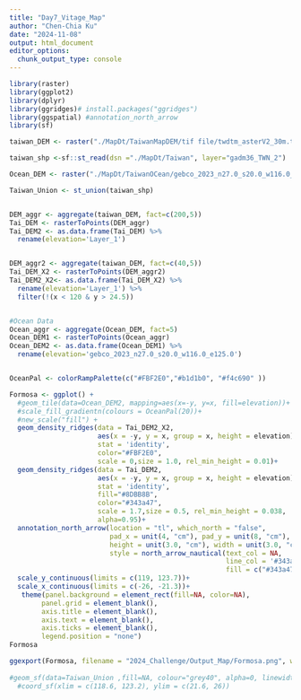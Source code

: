 ```yaml
---
title: "Day7_Vitage_Map"
author: "Chen-Chia Ku"
date: "2024-11-08"
output: html_document
editor_options: 
  chunk_output_type: console
---
```


```r
library(raster)
library(ggplot2)
library(dplyr)
library(ggridges)# install.packages("ggridges")
library(ggspatial) #annotation_north_arrow
library(sf)
```


```r
taiwan_DEM <- raster("./MapDt/TaiwanMapDEM/tif file/twdtm_asterV2_30m.tif" )

taiwan_shp <-sf::st_read(dsn ="./MapDt/Taiwan", layer="gadm36_TWN_2")

Ocean_DEM <- raster("./MapDt/TaiwanOCean/gebco_2023_n27.0_s20.0_w116.0_e125.0.tif")
```

```r


Taiwan_Union <- st_union(taiwan_shp)


DEM_aggr <- aggregate(taiwan_DEM, fact=c(200,5))
Tai_DEM <- rasterToPoints(DEM_aggr)
Tai_DEM2 <- as.data.frame(Tai_DEM) %>%
  rename(elevation='Layer_1') 


DEM_aggr2 <- aggregate(taiwan_DEM, fact=c(40,5))
Tai_DEM_X2 <- rasterToPoints(DEM_aggr2)
Tai_DEM2_X2<- as.data.frame(Tai_DEM_X2) %>%
  rename(elevation='Layer_1') %>%
  filter(!(x < 120 & y > 24.5))


#Ocean Data
Ocean_aggr <- aggregate(Ocean_DEM, fact=5)
Ocean_DEM1 <- rasterToPoints(Ocean_aggr)
Ocean_DEM2 <- as.data.frame(Ocean_DEM1) %>%
  rename(elevation='gebco_2023_n27.0_s20.0_w116.0_e125.0')



```


```r
OceanPal <- colorRampPalette(c("#FBF2E0","#b1d1b0", "#f4c690" ))

Formosa <- ggplot() +
  #geom_tile(data=Ocean_DEM2, mapping=aes(x=-y, y=x, fill=elevation))+
  #scale_fill_gradientn(colours = OceanPal(20))+
  #new_scale("fill") +
  geom_density_ridges(data = Tai_DEM2_X2, 
                      aes(x = -y, y = x, group = x, height = elevation),
                      stat = 'identity',
                      color="#FBF2E0", 
                      scale = 0,size = 1.0, rel_min_height = 0.01)+
  geom_density_ridges(data = Tai_DEM2, 
                      aes(x = -y, y = x, group = x, height = elevation),
                      stat = 'identity',
                      fill="#8DBB8B",
                      color="#343a47", 
                      scale = 1.7,size = 0.5, rel_min_height = 0.038, 
                      alpha=0.95)+
  annotation_north_arrow(location = "tl", which_north = "false",  
                         pad_x = unit(4, "cm"), pad_y = unit(8, "cm"), 
                         height = unit(3.0, "cm"), width = unit(3.0, "cm") , 
                         style = north_arrow_nautical(text_col = NA,
                                                      line_col = '#343a47', 
                                                      fill = c("#343a47", "#FBF2E0")))+
  scale_y_continuous(limits = c(119, 123.7))+
  scale_x_continuous(limits = c(-26, -21.3))+
   theme(panel.background = element_rect(fill=NA, color=NA),
        panel.grid = element_blank(),
        axis.title = element_blank(),
        axis.text = element_blank(), 
        axis.ticks = element_blank(), 
        legend.position = "none")
Formosa

ggexport(Formosa, filename = "2024_Challenge/Output_Map/Formosa.png", width = 10000,height=9000,res = 700)
  
#geom_sf(data=Taiwan_Union ,fill=NA, colour="grey40", alpha=0, linewidth=0.1)+
  #coord_sf(xlim = c(118.6, 123.2), ylim = c(21.6, 26))

```
